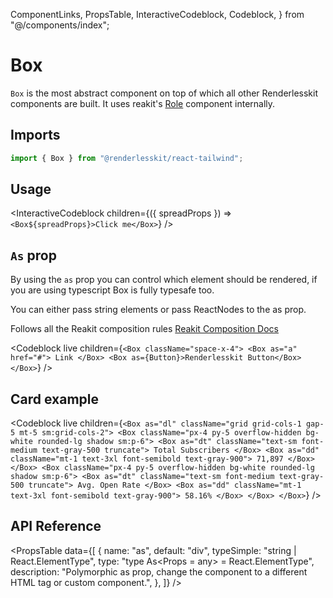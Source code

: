   ComponentLinks,
  PropsTable,
  InteractiveCodeblock,
  Codeblock,
} from "@/components/index";

# Box

`Box` is the most abstract component on top of which all other Renderlesskit
components are built. It uses reakit's [Role](https://reakit.io/docs/role/)
component internally.

<ComponentLinks github="box" story="primitives-box" />

## Imports

```js
import { Box } from "@renderlesskit/react-tailwind";
```

## Usage

<InteractiveCodeblock
  children={({ spreadProps }) => `<Box${spreadProps}>Click me</Box>`}
/>

## `As` prop

By using the `as` prop you can control which element should be rendered, if you
are using typescript Box is fully typesafe too.

You can either pass string elements or pass ReactNodes to the as prop.

Follows all the Reakit composition rules
[Reakit Composition Docs](https://reakit.io/docs/composition/)

<Codeblock
  live
  children={`
<Box className="space-x-4">
  <Box as="a" href="#">
    Link
  </Box>
  <Box as={Button}>Renderlesskit Button</Box>
</Box>
`}
/>

## Card example

<Codeblock
  live
  children={`
<Box as="dl" className="grid grid-cols-1 gap-5 mt-5 sm:grid-cols-2">
  <Box className="px-4 py-5 overflow-hidden bg-white rounded-lg shadow sm:p-6">
    <Box as="dt" className="text-sm font-medium text-gray-500 truncate">
      Total Subscribers
    </Box>
    <Box as="dd" className="mt-1 text-3xl font-semibold text-gray-900">
      71,897
    </Box>
  </Box>
  <Box className="px-4 py-5 overflow-hidden bg-white rounded-lg shadow sm:p-6">
    <Box as="dt" className="text-sm font-medium text-gray-500 truncate">
      Avg. Open Rate
    </Box>
    <Box as="dd" className="mt-1 text-3xl font-semibold text-gray-900">
      58.16%
    </Box>
  </Box>
</Box>
`}
/>

## API Reference

<PropsTable
  data={[
    {
      name: "as",
      default: "div",
      typeSimple: "string | React.ElementType",
      type: "type As<Props = any> = React.ElementType<Props>",
      description:
        "Polymorphic as prop, change the component to a different HTML tag or custom component.",
    },
  ]}
/>
